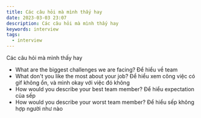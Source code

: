 ```yaml
---
title: Các câu hỏi mà mình thấy hay
date: 2023-03-03 23:07
description: Các câu hỏi mà mình thấy hay
keywords: interview
tags:
  - interview
---
```

Các câu hỏi mà mình thấy hay

* What are the biggest challenges we are facing? Để hiểu về team
* What don't you like the most about your job? Để hiểu xem công việc có gif không ổn, và mình okay với việc đó không
* How would you describe your best team member? Để hiểu expectation của sếp
* How would you describe your worst team member? Để hiểu sếp không hợp người như nào